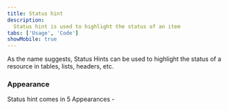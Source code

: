 ```yaml
---
title: Status hint
description:
  Status hint is used to highlight the status of an item
tabs: ['Usage', 'Code']
showMobile: true
---
```


As the name suggests, Status Hints can be used to highlight the status of a resource in tables, lists, headers, etc.

### Appearance

Status hint comes in 5 Appearances -

<Preview name='statushint-variants-appearance'/>



